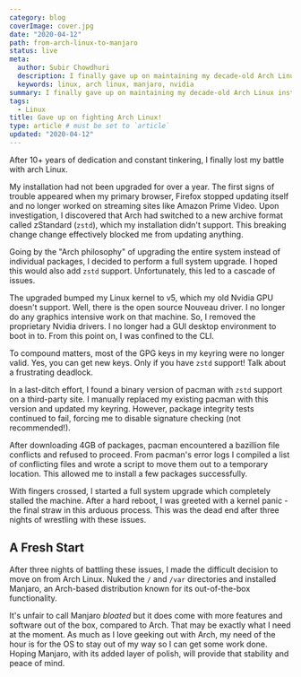```yaml
---
category: blog
coverImage: cover.jpg
date: "2020-04-12"
path: from-arch-linux-to-manjaro
status: live
meta:
  author: Subir Chowdhuri
  description: I finally gave up on maintaining my decade-old Arch Linux installation
  keywords: linux, arch linux, manjaro, nvidia
summary: I finally gave up on maintaining my decade-old Arch Linux installation
tags:
  - Linux
title: Gave up on fighting Arch Linux!
type: article # must be set to `article`
updated: "2020-04-12"
---
```


After 10+ years of dedication and constant tinkering, I finally lost my battle with arch Linux.

My installation had not been upgraded for over a year. The first signs of trouble appeared when my primary browser, Firefox stopped updating itself and no longer worked on streaming sites like Amazon Prime Video. Upon investigation, I discovered that Arch had switched to a new archive format called zStandard (`zstd`), which my installation didn't support. This breaking change change effectively blocked me from updating anything.

Going by the "Arch philosophy" of upgrading the entire system instead of individual packages, I decided to perform a full system upgrade. I hoped this would also add `zstd` support. Unfortunately, this led to a cascade of issues.

The upgraded bumped my Linux kernel to v5, which my old Nvidia GPU doesn't support. Well, there is the open source Nouveau driver. I no longer do any graphics intensive work on that machine. So, I removed the proprietary Nvidia drivers. I no longer had a GUI desktop environment to boot in to. From this point on, I was confined to the CLI.

To compound matters, most of the GPG keys in my keyring were no longer valid. Yes, you can get new keys. Only if you have `zstd` support! Talk about a frustrating deadlock.

In a last-ditch effort, I found a binary version of pacman with `zstd` support on a third-party site. I manually replaced my existing pacman with this version and updated my keyring. However, package integrity tests continued to fail, forcing me to disable signature checking (not recommended!).

After downloading 4GB of packages, pacman encountered a bazillion file conflicts and refused to proceed. From pacman's error logs I compiled a list of conflicting files and wrote a script to move them out to a temporary location. This allowed me to install a few packages successfully.

With fingers crossed, I started a full system upgrade which completely stalled the machine. After a hard reboot, I was greeted with a kernel panic - the final straw in this arduous process. This was the dead end after three nights of wrestling with these issues.

## A Fresh Start

After three nights of battling these issues, I made the difficult decision to move on from Arch Linux. Nuked the `/` and `/var` directories and installed Manjaro, an Arch-based distribution known for its out-of-the-box functionality.

It's unfair to call Manjaro _bloated_ but it does come with more features and software out of the box, compared to Arch. That may be exactly what I need at the moment. As much as I love geeking out with Arch, my need of the hour is for the OS to stay out of my way so I can get some work done. Hoping Manjaro, with its added layer of polish, will provide that stability and peace of mind.

